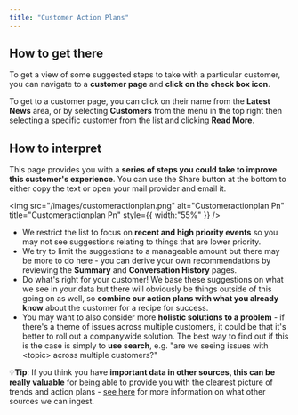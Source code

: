 ```yaml
---
title: "Customer Action Plans"
---
```


## **How to get there**

To get a view of some suggested steps to take with a particular customer, you can navigate to a **customer page** and **click on the check box icon**.

To get to a customer page, you can click on their name from the **Latest News** area, or by selecting **Customers** from the menu in the top right then selecting a specific customer from the list and clicking **Read More**.

## **How to interpret**

This page provides you with a **series of steps you could take to improve this customer's experience**. You can use the Share button at the bottom to either copy the text or open your mail provider and email it.

<img
  src="/images/customeractionplan.png"
  alt="Customeractionplan Pn"
  title="Customeractionplan Pn"
  style={{ width:"55%" }}
/>

- We restrict the list to focus on **recent and high priority events** so you may not see suggestions relating to things that are lower priority.
- We try to limit the suggestions to a manageable amount but there may be more to do here - you can derive your own recommendations by reviewing the **Summary** and **Conversation History** pages.
- Do what's right for your customer! We base these suggestions on what we see in your data but there will obviously be things outside of this going on as well, so **combine our action plans with what you already know** about the customer for a recipe for success.
- You may want to also consider more **holistic solutions to a problem** - if there's a theme of issues across multiple customers, it could be that it's better to roll out a companywide solution. The best way to find out if this is the case is simply to **use search**, e.g. "are we seeing issues with \<topic\> across multiple customers?"

💡**Tip**: If you think you have **important data in other sources, this can be really valuable** for being able to provide you with the clearest picture of trends and action plans - [<u>see here</u>](https://docs2.travtus.com/getting-started-with-travtus/connecting-data-sources) for more information on what other sources we can ingest.